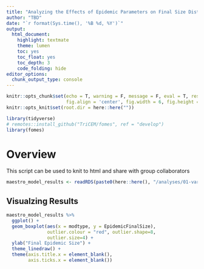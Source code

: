 ```yaml
---
title: "Analyzing the Effects of Epidemic Parameters on Final Size Distributions"
author: "TBD"
date: "`r format(Sys.time(), '%B %d, %Y')`"
output: 
  html_document:
    highlight: textmate
    theme: lumen
    toc: yes
    toc_float: yes
    toc_depth: 3
    code_folding: hide
editor_options: 
  chunk_output_type: console
---
```


```r
knitr::opts_chunk$set(echo = T, warning = F, message = F, eval = T, results = 'hide',
                      fig.align = 'center', fig.width = 6, fig.height = 6)
knitr::opts_knit$set(root.dir = here::here(""))
```
```r
library(tidyverse)
# remotes::install_github("TriCEM/fomes", ref = "develop")
library(fomes)
```


# Overview
This script can be used to knit to html and share with group collaborators

```r
maestro_model_results <- readRDS(paste0(here::here(), "/analyses/01-vary_rho_NC/simresults/model_results_from_maestro.RDS"))


```

## Visualzing Results 


```r
maestro_model_results %>% 
  ggplot() + 
  geom_boxplot(aes(x = modtype, y = EpidemicFinalSize),
               outlier.colour = "red", outlier.shape=8,
               outlier.size=4) +
  ylab("Final Epidemic Size") +
  theme_linedraw() +
  theme(axis.title.x = element_blank(),
        axis.ticks.x = element_blank())
```
